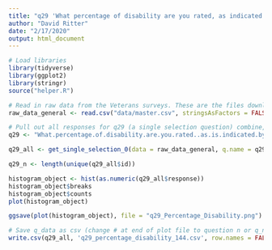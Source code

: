 ```yaml
---
title: "q29 'What percentage of disability are you rated, as indicated by the Veteran's Affairs (VA)?'"
author: "David Ritter"
date: "2/17/2020"
output: html_document
---
```

```r
# Load libraries
library(tidyverse)
library(ggplot2)
library(stringr)
source("helper.R")
```

```r
# Read in raw data from the Veterans surveys. These are the files downloaded from survey monkey saved as a .csv
raw_data_general <- read.csv("data/master.csv", stringsAsFactors = FALSE)
```

```r
# Pull out all responses for q29 (a single selection question) combine, then determine 'question n'
q29 <- "What.percentage.of.disability.are.you.rated..as.is.indicated.by.the.Veteran.s.Affairs..VA.."

q29_all <- get_single_selection_0(data = raw_data_general, q.name = q29)

q29_n <- length(unique(q29_all$id))
```


```r
histogram_object <- hist(as.numeric(q29_all$response))
histogram_object$breaks
histogram_object$counts
plot(histogram_object)
```

```r
ggsave(plot(histogram_object), file = "q29_Percentage_Disability.png")
```

```r
# Save q_data as csv (change # at end of plot file to question n or q_n)
write.csv(q29_all, 'q29_percentage_disability_144.csv', row.names = FALSE)
```



